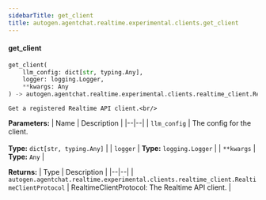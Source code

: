 ```yaml
---
sidebarTitle: get_client
title: autogen.agentchat.realtime.experimental.clients.get_client
---
```


<code class="doc-symbol doc-symbol-heading doc-symbol-function"></code>
#### get_client

```python
get_client(
    llm_config: dict[str, typing.Any],
    logger: logging.Logger,
    **kwargs: Any
) -> autogen.agentchat.realtime.experimental.clients.realtime_client.RealtimeClientProtocol
```

    Get a registered Realtime API client.<br/>

<b>Parameters:</b>
| Name | Description |
|--|--|
| `llm_config` | The config for the client.<br/><br/>**Type:** `dict[str, typing.Any]` |
| `logger` | **Type:** `logging.Logger` |
| `**kwargs` | **Type:** `Any` |

<b>Returns:</b>
| Type | Description |
|--|--|
| `autogen.agentchat.realtime.experimental.clients.realtime_client.RealtimeClientProtocol` | RealtimeClientProtocol: The Realtime API client. |

<br />